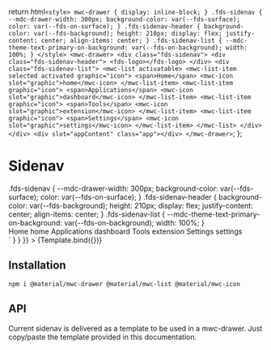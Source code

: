 

<Meta title="Components/Sidenav" />

  return html`<style>
      mwc-drawer {
        display: inline-block;
      }
      .fds-sidenav {
        --mdc-drawer-width: 300px;
        background-color: var(--fds-surface);
        color: var(--fds-on-surface);
      }
      .fds-sidenav-header {
        background-color: var(--fds-background);
        height: 210px;
        display: flex;
        justify-content: center;
        align-items: center;
      }
      .fds-sidenav-list {
        --mdc-theme-text-primary-on-background: var(--fds-on-background);
        width: 100%;
      }
    </style>
    <mwc-drawer>
      <div class="fds-sidenav">
        <div class="fds-sidenav-header">
          <fds-logo></fds-logo>
        </div>
        <div class="fds-sidenav-list">
          <mwc-list activatable>
            <mwc-list-item selected activated graphic="icon">
              <span>Home</span>
              <mwc-icon slot="graphic">home</mwc-icon>
            </mwc-list-item>
            <mwc-list-item graphic="icon">
              <span>Applications</span>
              <mwc-icon slot="graphic">dashboard</mwc-icon>
            </mwc-list-item>
            <mwc-list-item graphic="icon">
              <span>Tools</span>
              <mwc-icon slot="graphic">extension</mwc-icon>
            </mwc-list-item>
            <mwc-list-item graphic="icon">
              <span>Settings</span>
              <mwc-icon slot="graphic">settings</mwc-icon>
            </mwc-list-item>
          </mwc-list>
        </div>
      </div>
      <div slot="appContent" class="app"></div>
    </mwc-drawer>`;
};

# Sidenav

<Canvas>
  <Story
    name="Default"
    parameters={{
      docs: {
        source: {
          code: `<style>
  .fds-sidenav {
    --mdc-drawer-width: 300px;
    background-color: var(--fds-surface);
    color: var(--fds-on-surface);
  }
  .fds-sidenav-header {
    background-color: var(--fds-background);
    height: 210px;
    display: flex;
    justify-content: center;
    align-items: center;
  }
  .fds-sidenav-list {
    --mdc-theme-text-primary-on-background: var(--fds-on-background);
    width: 100%;
  }
</style>
<mwc-drawer>
  <div class="fds-sidenav">
    <div class="fds-sidenav-header">
      <fds-logo></fds-logo>
    </div>
    <div class="fds-sidenav-list">
      <mwc-list activatable>
        <mwc-list-item selected activated graphic="icon">
          <span>Home</span>
          <mwc-icon slot="graphic">home</mwc-icon>
        </mwc-list-item>
        <mwc-list-item graphic="icon">
          <span>Applications</span>
          <mwc-icon slot="graphic">dashboard</mwc-icon>
        </mwc-list-item>
        <mwc-list-item graphic="icon">
          <span>Tools</span>
          <mwc-icon slot="graphic">extension</mwc-icon>
        </mwc-list-item>
        <mwc-list-item graphic="icon">
          <span>Settings</span>
          <mwc-icon slot="graphic">settings</mwc-icon>
        </mwc-list-item>
      </mwc-list>
    </div>
  </div>
  <div slot="appContent" class="app">
  </div>
</mwc-drawer>`
        }
      }
    }}
  >
    {Template.bind({})}
  </Story>
</Canvas>

## Installation

```
npm i @material/mwc-drawer @material/mwc-list @material/mwc-icon

```

## API

Current sidenav is delivered as a template to be used in a mwc-drawer.
Just copy/paste the template provided in this documentation.
